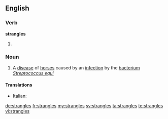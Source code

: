 ==English==

===Verb===
'''strangles'''

# {{third-person singular of|strangle}}

===Noun===
{{wikipedia}}
{{en-noun|-}}

# A [[disease]] of [[horse]]s caused by an [[infection]] by the [[bacterium]] ''[[Streptococcus equi]]''

====Translations====
{{trans-top|disease of horses}}
* Italian: {{t-|it|stranguglione|m}}
{{trans-mid}}
{{trans-bottom}}

[[de:strangles]]
[[fr:strangles]]
[[my:strangles]]
[[sv:strangles]]
[[ta:strangles]]
[[te:strangles]]
[[vi:strangles]]